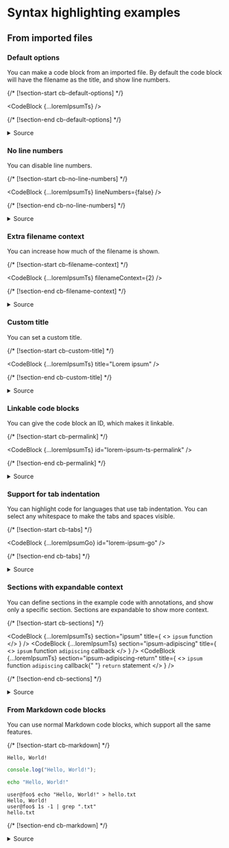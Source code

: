 


# Syntax highlighting examples

## From imported files

### Default options

You can make a code block from an imported file. By default the code block will
have the filename as the title, and show line numbers.

{/* [!section-start cb-default-options] */}

<CodeBlock {...loremIpsumTs} />

{/* [!section-end cb-default-options] */}

<details>
  <summary>Source</summary>
  <CodeBlock {...thisFile} section="source-import-ts" title="Source import" />
  <CodeBlock {...thisFile} section="cb-default-options" title="Code block" />
</details>

### No line numbers

You can disable line numbers.

{/* [!section-start cb-no-line-numbers] */}

<CodeBlock {...loremIpsumTs} lineNumbers={false} />

{/* [!section-end cb-no-line-numbers] */}

<details>
  <summary>Source</summary>
  <CodeBlock {...thisFile} section="source-import-ts" title="Source import" />
  <CodeBlock {...thisFile} section="cb-no-line-numbers" title="Code block" />
</details>

### Extra filename context

You can increase how much of the filename is shown.

{/* [!section-start cb-filename-context] */}

<CodeBlock {...loremIpsumTs} filenameContext={2} />

{/* [!section-end cb-filename-context] */}

<details>
  <summary>Source</summary>
  <CodeBlock {...thisFile} section="source-import-ts" title="Source import" />
  <CodeBlock {...thisFile} section="cb-filename-context" title="Code block" />
</details>

### Custom title

You can set a custom title.

{/* [!section-start cb-custom-title] */}

<CodeBlock {...loremIpsumTs} title="Lorem ipsum" />

{/* [!section-end cb-custom-title] */}

<details>
  <summary>Source</summary>
  <CodeBlock {...thisFile} section="source-import-ts" title="Source import" />
  <CodeBlock {...thisFile} section="cb-custom-title" title="Code block" />
</details>

### Linkable code blocks

You can give the code block an ID, which makes it linkable.

{/* [!section-start cb-permalink] */}

<CodeBlock {...loremIpsumTs} id="lorem-ipsum-ts-permalink" />

{/* [!section-end cb-permalink] */}

<details>
  <summary>Source</summary>
  <CodeBlock {...thisFile} section="source-import-ts" title="Source import" />
  <CodeBlock {...thisFile} section="cb-permalink" title="Code block" />
</details>

### Support for tab indentation

You can highlight code for languages that use tab indentation. You can select
any whitespace to make the tabs and spaces visible.

{/* [!section-start cb-tabs] */}

<CodeBlock {...loremIpsumGo} id="lorem-ipsum-go" />

{/* [!section-end cb-tabs] */}

<details>
  <summary>Source</summary>
  <CodeBlock {...thisFile} section="source-import-go" title="Source import" />
  <CodeBlock {...thisFile} section="cb-tabs" title="Code block" />
</details>

### Sections with expandable context

You can define sections in the example code with annotations, and show only a
specific section. Sections are expandable to show more context.

{/* [!section-start cb-sections] */}

<CodeBlock
  {...loremIpsumTs}
  section="ipsum"
  title={
    <>
      <code>ipsum</code> function
    </>
  }
/>
<CodeBlock
  {...loremIpsumTs}
  section="ipsum-adipiscing"
  title={
    <>
      <code>ipsum</code> function <code>adipiscing</code> callback
    </>
  }
/>
<CodeBlock
  {...loremIpsumTs}
  section="ipsum-adipiscing-return"
  title={
    <>
      <code>ipsum</code> function <code>adipiscing</code> callback{" "}
      <code>return</code> statement
    </>
  }
/>

{/* [!section-end cb-sections] */}

<details>
  <summary>Source</summary>
  <CodeBlock {...thisFile} section="source-import-ts" title="Source import" />
  <CodeBlock {...thisFile} section="cb-sections" title="Code blocks" />
  <CodeBlock
    {...loremIpsumTs}
    source={loremIpsumTs.source.replaceAll(/\/\/ \[!/g, "// [\\!")}
    title="Section annotations"
  />
</details>

### From Markdown code blocks

You can use normal Markdown code blocks, which support all the same features.

{/* [!section-start cb-markdown] */}

```
Hello, World!
```

```ts title="hello-world.ts"
console.log("Hello, World!");
```

```sh
echo "Hello, World!"
```

```console
user@foo$ echo "Hello, World!" > hello.txt
Hello, World!
user@foo$ 1s -1 | grep ".txt"
hello.txt
```

{/* [!section-end cb-markdown] */}

<details>
  <summary>Source</summary>
  <CodeBlock {...thisFile} section="cb-markdown" title="Code blocks" />
</details>
